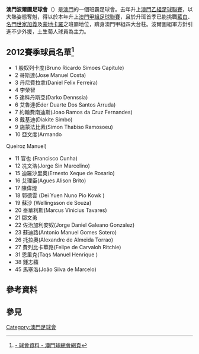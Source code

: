 {{Refimprove|time=2012-12-30T04:42:22+00:00 }}
{{Football club infobox |
  clubname = 波爾圖 |
  image    = |
  fullname = 澳門波爾圖足球會 |
  nickname = 波圖|
  founded  = |
  ground   = 無固定球場 [[澳門|澳門]] |
  capacity = 無固定|
  chairman = |
  manager  = 丹尼 |
  league   = [[澳門甲組足球聯賽|澳門甲組足球聯賽]] |
  season   = 2012|
  position = '''亞軍'''|}}
'''澳門波爾圖足球會'''（{{lang|en|Futebol Clube do Porto em Macau}}）是[[澳門|澳門]]的一個班霸足球會。去年升上[[澳門乙組足球聯賽|澳門乙組足球聯賽]]，以大熱姿態奪魁，得以於本年升上[[澳門甲組足球聯賽|澳門甲組足球聯賽]]，且於升班首季已能挑戰[[藍白足球會|藍白]]、[[名門世家加義足球會|名門世家加義]]及[[蒙地卡羅足球會|蒙地卡羅]]之班霸地位，躋身澳門甲組四大台柱。波爾圖組軍方針引進不少外援，土生葡人球員為主力。

==2012賽季球員名單<ref>[http://www.macaufa.com/pdf/2010/Club_info/First/First%20A.pdf澳門波爾圖足球會 - 球會資料 - 澳門球總會網頁]{{dead link|date=2018年3月 |bot=InternetArchiveBot |fix-attempted=yes }}</ref>==

*1  般奴列卡度(Bruno Ricardo Simoes Capitule)
*2  哥斯達(Jose Manuel Costa)
*3  丹尼費拉拿(Daniel Felix Ferreira)
*4  李榮智
*5  達科丹斯亞(Darko Dennssia)
*6  艾魯達(Eder Duarte Dos Santos Arruda)
*7  約翰費南迪斯(Joao Ramos da Cruz Fernandes)
*8  戴基迪(Diakite Simbo)
*9  施蒙法比素(Simon Thabiso Ramosoeu)
*10 亞文度(Armando
Queiroz Manuel)
*11 官也 (Francisco Cunha) 
*12 冼文浩(Jorge Sin Marcelino)
*15 迪羅沙里奧(Ernesto Xeque de Rosario)
*16 艾理臣(Agues Alison Brito)
*17 陳偉煌
*18 郭德雲 (Dei Yuen Nuno Pio Kowk ) 
*19 蘇沙 (Wellingsson de Souza)
*20 泰華利斯(Marcus Vinicius Tavares)
*21 鄒文勇
*22 佐治加利安奴(Jorge Daniel Galeano Gonzalez)
*23 蘇迪路(Antonio Manuel Gomes Sotero)
*26 托拉奧(Alexandre de Almeida Torrao)
*27 費列比卡華路(Felipe de Carvaloh Ritchie)
*31 恩里克(Taqs Manuel Henrique )
*38 鍾志蘋
*45 馬塞洛(João Silva de Marcelo)

== 參考資料 ==
{{reflist|2}}

== 參見 ==
[[Category:澳門足球會|Category:澳門足球會]]